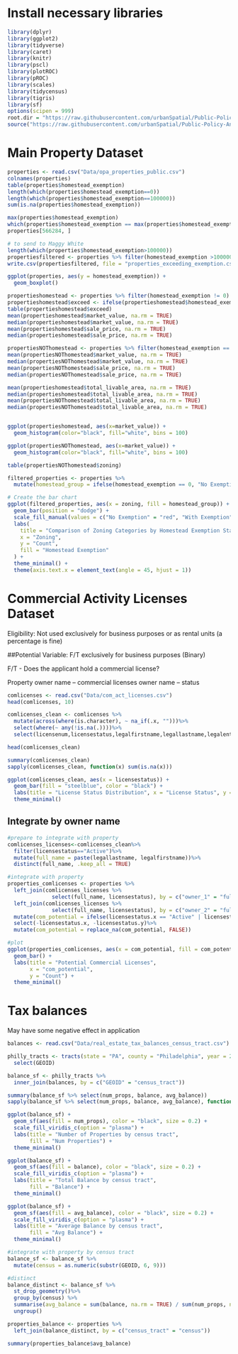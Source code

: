 # Install necessary libraries
```r
library(dplyr)
library(ggplot2)
library(tidyverse)
library(caret)
library(knitr) 
library(pscl)
library(plotROC)
library(pROC)
library(scales)
library(tidycensus)
library(tigris)
library(sf)
options(scipen = 999)
root.dir = "https://raw.githubusercontent.com/urbanSpatial/Public-Policy-Analytics-Landing/master/DATA/"
source("https://raw.githubusercontent.com/urbanSpatial/Public-Policy-Analytics-Landing/master/functions.r")
```

# Main Property Dataset
```r
properties <- read.csv("Data/opa_properties_public.csv")
colnames(properties)
table(properties$homestead_exemption)
length(which(properties$homestead_exemption==0))
length(which(properties$homestead_exemption==100000))
sum(is.na(properties$homestead_exemption))

max(properties$homestead_exemption)
which(properties$homestead_exemption == max(properties$homestead_exemption))
properties[566284, ]

# to send to Maggy White
length(which(properties$homestead_exemption>100000))
propertiesfiltered <- properties %>% filter(homestead_exemption >100000)
write.csv(propertiesfiltered, file = "properties_exceeding_exemption.csv")

ggplot(properties, aes(y = homestead_exemption)) + 
  geom_boxplot()

propertieshomestead <- properties %>% filter(homestead_exemption != 0)
propertieshomestead$exceed <- ifelse(propertieshomestead$homestead_exemption > 100000, "exceed", "within")
table(propertieshomestead$exceed)
mean(propertieshomestead$market_value, na.rm = TRUE)
median(propertieshomestead$market_value, na.rm = TRUE)
mean(propertieshomestead$sale_price, na.rm = TRUE)
median(propertieshomestead$sale_price, na.rm = TRUE)

propertiesNOThomestead <- properties %>% filter(homestead_exemption == 0)
mean(propertiesNOThomestead$market_value, na.rm = TRUE)
median(propertiesNOThomestead$market_value, na.rm = TRUE)
mean(propertiesNOThomestead$sale_price, na.rm = TRUE)
median(propertiesNOThomestead$sale_price, na.rm = TRUE)

mean(propertieshomestead$total_livable_area, na.rm = TRUE)
median(propertieshomestead$total_livable_area, na.rm = TRUE)
mean(propertiesNOThomestead$total_livable_area, na.rm = TRUE)
median(propertiesNOThomestead$total_livable_area, na.rm = TRUE)


ggplot(propertieshomestead, aes(x=market_value)) + 
  geom_histogram(color="black", fill="white", bins = 100)

ggplot(propertiesNOThomestead, aes(x=market_value)) + 
  geom_histogram(color="black", fill="white", bins = 100)

table(propertiesNOThomestead$zoning)

filtered_properties <- properties %>%
  mutate(homestead_group = ifelse(homestead_exemption == 0, "No Exemption", "With Exemption"))

# Create the bar chart
ggplot(filtered_properties, aes(x = zoning, fill = homestead_group)) +
  geom_bar(position = "dodge") +
  scale_fill_manual(values = c("No Exemption" = "red", "With Exemption" = "blue")) +
  labs(
    title = "Comparison of Zoning Categories by Homestead Exemption Status",
    x = "Zoning",
    y = "Count",
    fill = "Homestead Exemption"
  ) +
  theme_minimal() +
  theme(axis.text.x = element_text(angle = 45, hjust = 1))


```


# Commercial Activity Licenses Dataset

Eligibility: Not used exclusively for business purposes or as rental units (a percentage is fine) 

##Potential Variable: F/T exclusively for business purposes (Binary) 

F/T - Does the applicant hold a commercial license?  

Property owner name – commercial licenses owner name -- status 

```r
comlicenses <- read.csv("Data/com_act_licenses.csv")
head(comlicenses, 10)
```

```r

comlicenses_clean <- comlicenses %>% 
  mutate(across(where(is.character), ~ na_if(.x, "")))%>%
  select(where(~ any(!is.na(.))))%>%
  select(licensenum,licensestatus,legalfirstname,legallastname,legalentityid)

head(comlicenses_clean)

```

```r

summary(comlicenses_clean)
sapply(comlicenses_clean, function(x) sum(is.na(x)))

```


```r
ggplot(comlicenses_clean, aes(x = licensestatus)) +
  geom_bar(fill = "steelblue", color = "black") +
  labs(title = "License Status Distribution", x = "License Status", y = "Count") +
  theme_minimal()
```

## Integrate by owner name

```r
#prepare to integrate with property
comlicenses_licenses<-comlicenses_clean%>%
  filter(licensestatus=="Active")%>%
  mutate(full_name = paste(legallastname, legalfirstname))%>%
  distinct(full_name, .keep_all = TRUE)
```


```r

#integrate with property
properties_comlicenses <- properties %>%
  left_join(comlicenses_licenses %>%
              select(full_name, licensestatus), by = c("owner_1" = "full_name")) %>%
  left_join(comlicenses_licenses %>%
              select(full_name, licensestatus), by = c("owner_2" = "full_name"))%>%
  mutate(com_potential = ifelse(licensestatus.x == "Active" | licensestatus.y == "Active", TRUE, FALSE))%>%
  select(-licensestatus.x, -licensestatus.y)%>%
  mutate(com_potential = replace_na(com_potential, FALSE))

```

```r
#plot
ggplot(properties_comlicenses, aes(x = com_potential, fill = com_potential)) +
  geom_bar() +
  labs(title = "Potential Commercial Licenses",
       x = "com_potential",
       y = "Count") +
  theme_minimal()

```


# Tax balances

May have some negative effect in application 

```r
balances <- read.csv("Data/real_estate_tax_balances_census_tract.csv")
```

```r
philly_tracts <- tracts(state = "PA", county = "Philadelphia", year = 2024, class = "sf")%>%
  select(GEOID) 
```
```r
balance_sf <- philly_tracts %>% 
  inner_join(balances, by = c("GEOID" = "census_tract")) 
```

```r

summary(balance_sf %>% select(num_props, balance, avg_balance))
sapply(balance_sf %>% select(num_props, balance, avg_balance), function(x) sum(is.na(x)))

```

```r

ggplot(balance_sf) +
  geom_sf(aes(fill = num_props), color = "black", size = 0.2) +  
  scale_fill_viridis_c(option = "plasma") +  
  labs(title = "Number of Properties by census tract",
       fill = "Num Properties") + 
  theme_minimal()

ggplot(balance_sf) +
  geom_sf(aes(fill = balance), color = "black", size = 0.2) + 
  scale_fill_viridis_c(option = "plasma") + 
  labs(title = "Total Balance by census tract",
       fill = "Balance") + 
  theme_minimal()

ggplot(balance_sf) +
  geom_sf(aes(fill = avg_balance), color = "black", size = 0.2) + 
  scale_fill_viridis_c(option = "plasma") + 
  labs(title = "Average Balance by census tract",
       fill = "Avg Balance") + 
  theme_minimal()

```

```r
#integrate with property by census tract
balance_sf <- balance_sf %>%
  mutate(census = as.numeric(substr(GEOID, 6, 9)))
```

```r
#distinct
balance_distinct <- balance_sf %>%
  st_drop_geometry()%>%
  group_by(census) %>% 
  summarise(avg_balance = sum(balance, na.rm = TRUE) / sum(num_props, na.rm = TRUE)) %>%
  ungroup()

```

```r
properties_balance <- properties %>%
  left_join(balance_distinct, by = c("census_tract" = "census"))
```

```r
summary(properties_balance$avg_balance)
```

